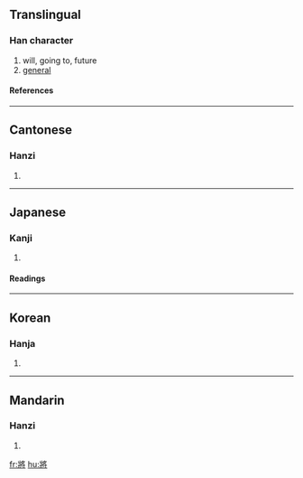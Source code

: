 {{see|将}}

==Translingual==
===Han character===
{{Han char|rn=41|rad=寸|as=08|sn=11|four=2724<sub>2</sub>|canj=女一月木戈 (VMBDI)}}
# will, going to, future
# [[general]]
====References====
{{Han ref|kx=0294.160|dkj=07438|dj=0583.040|hdz=42375.100|uh=5C07|ud=23559|bh=B14E|bd=45390}}
----
==Cantonese==
===Hanzi===
{{yue-hanzi|jyut=zoeng1|y=jeung1, jeung3}}
# {{defn|Cantonese}}
----
==Japanese==
===Kanji===
{{ja-kanji|grade=|rs=寸08}}
# {{defn|Japanese}} 
====Readings====
{{ja-readings|on=[[しょう]] (shō), [[そう]] (sō)|kun=[[ひきいる]] (hikiiru), [[もって]] (motte), [[はた]] (hata)}}
----
==Korean==
===Hanja===
{{ko-hanja|hangeul=장|rv=jang|mr=chang}}
# {{defn|Korean}}
----
==Mandarin==
===Hanzi===
{{cmn-hanzi|sim=将|pin=[[jiāng]] (jiang1), [[jiàng]] (jiang4), [[qiāng]] (qiang1)|wg=chiang<sup>1</sup>, chiang<sup>4</sup>, ch'iang<sup>1</sup>}}
# {{defn|Mandarin}}

[[fr:將]]
[[hu:將]]